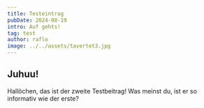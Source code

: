 ```yaml
---
title: Testeintrag
pubDate: 2024-08-19
intro: Auf gehts!
tag: test
author: raflo
image: ../../assets/tavertet3.jpg
---
```


## Juhuu!

Hallöchen, das ist der zweite Testbeitrag! Was meinst du, ist er so informativ wie der erste?


